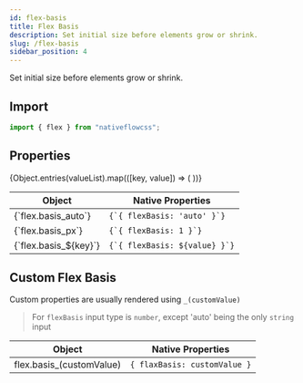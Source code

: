 ```yaml
---
id: flex-basis
title: Flex Basis
description: Set initial size before elements grow or shrink.
slug: /flex-basis
sidebar_position: 4
---
```



Set initial size before elements grow or shrink.

## Import

```js title="src/screens/Component.js"
import { flex } from "nativeflowcss";
```

## Properties

<div className="scrollable-box">
  <table>
    <thead>
      <tr>
        <th>Object</th>
        <th>Native Properties</th>
      </tr>
    </thead>
    <tbody>
      <tr>
        <td>{`flex.basis_auto`}</td>
        <td>
          <code>{`{ flexBasis: 'auto' }`}</code>
        </td>
      </tr>
      <tr>
        <td>{`flex.basis_px`}</td>
        <td>
          <code>{`{ flexBasis: 1 }`}</code>
        </td>
      </tr>
      {Object.entries(valueList).map(([key, value]) => (
        <React.Fragment key={key}>
          <tr>
            <td>{`flex.basis_${key}`}</td>
            <td>
              <code>{`{ flexBasis: ${value} }`}</code>
            </td>
          </tr>
        </React.Fragment>
      ))}
    </tbody>
  </table>
</div>

## Custom Flex Basis

Custom properties are usually rendered using `_(customValue)`

> For `flexBasis` input type is `number`, except 'auto' being the only `string` input

| Object               | Native Properties         |
| -------------------- | ------------------------- |
| flex.basis_(customValue)  | `{ flaxBasis: customValue }`    |

